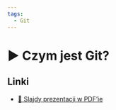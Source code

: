 ```yaml
---
tags:
  - Git
---
```



# ▶️ Czym jest Git?

<VimeoPlayer videoId="748206605" />

## Linki

- [📄 Slajdy prezentacji w PDF’ie](/download/slidev/1-6-1-czym-jest-git.pdf)
